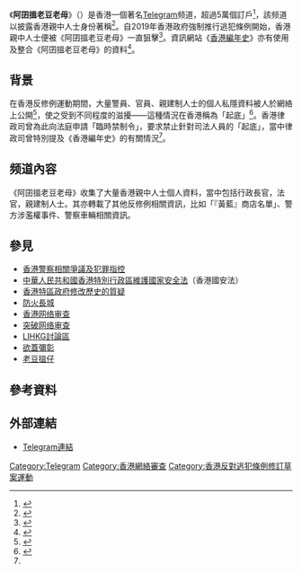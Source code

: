 {{Infobox website
|websitename=阿囝搵老豆老母<br>{{lang|en|jaifinddadmumtwo}}
|launch_date={{Start date and age|2019}}
|commercial=[[非牟利|非牟利]]
|type=資訊網站
|language=[[正體|正體]][[中文|中文]]
|reg=不設登入及注冊
|current_status=活躍中
|url={{URL|https://t.me/jaifinddadmumtwo}}
}}
《'''阿囝搵老豆老母'''》（{{lang-en|jaifinddadmumtwo}}）是香港一個著名[[Telegram|Telegram]]频道，超過5萬個訂戶<ref>{{cite news |title=特稿：TG群組煽暴「獨」 政界促嚴辦遏歪風 |url=http://paper.wenweipo.com/2020/12/06/HS2012060003.htm |publisher=wenweipo |date=2020-12-06 |accessdate=2021-02-15 |archive-date=2021-07-09 |archive-url=https://web.archive.org/web/20210709184808/http://paper.wenweipo.com/2020/12/06/HS2012060003.htm |dead-url=no }}</ref>，該频道以披露香港親中人士身份著稱<ref>{{cite news|title=車長籲勿罷工 狂接「午夜凶鈴」|url=http://paper.wenweipo.com/2019/08/07/YO1908070010.htm|publisher=wenweipo|date=2019-08-27|accessdate=2021-02-16|archive-date=2019-08-12|archive-url=https://web.archive.org/web/20190812104818/http://paper.wenweipo.com/2019/08/07/YO1908070010.htm|dead-url=no}}</ref>。自2019年香港政府強制推行逃犯條例開始，香港親中人士便被《阿囝搵老豆老母》一直狙擊<ref>{{cite news |title=【特稿】爆逾千私隱信息 涉起底官員議員 |url=http://paper.wenweipo.com/2020/01/10/HK2001100012.htm |publisher=wenweipo |date=2020-01-10 |accessdate=2021-02-16 |archive-date=2020-01-10 |archive-url=https://web.archive.org/web/20200110014803/http://paper.wenweipo.com/2020/01/10/HK2001100012.htm |dead-url=no }}</ref>。資訊網站《[[香港編年史|香港編年史]]》亦有使用及整合《阿囝搵老豆老母》的資料<ref name="香港編年史">{{cite web|title=Data From Telegram Channel：jaifinddadmum|url=https://hkchronicles.com/d/tg?channel=jfdm|website=香港編年史|access-date=2021-02-15|archive-date=2021-05-01|archive-url=https://web.archive.org/web/20210501150108/https://hkchronicles.com/d/tg?channel=jfdm|dead-url=no}}</ref>。

==背景==
{{main|反對逃犯條例修訂草案運動|香港警察相關爭議及犯罪指控}}
在香港反修例運動期間，大量警員、官員、親建制人士的個人私隱資料被人於網絡上公開<ref name="立場0114">{{cite news|title=【國安封網】香港寬頻：已按《國安法》要求　停止連線至「香港編年史」網站|url=https://www.thestandnews.com/politics/國安封網-香港寬頻-已按-國安法-要求-停止連線至-香港編年史-網站|language=zh-HK|publisher=立場新聞|date=2021-01-14|access-date=2021-01-14|archive-date=2021-02-13|archive-url=https://web.archive.org/web/20210213183516/https://www.thestandnews.com/politics/%E5%9C%8B%E5%AE%89%E5%B0%81%E7%B6%B2-%E9%A6%99%E6%B8%AF%E5%AF%AC%E9%A0%BB-%E5%B7%B2%E6%8C%89-%E5%9C%8B%E5%AE%89%E6%B3%95-%E8%A6%81%E6%B1%82-%E5%81%9C%E6%AD%A2%E9%80%A3%E7%B7%9A%E8%87%B3-%E9%A6%99%E6%B8%AF%E7%B7%A8%E5%B9%B4%E5%8F%B2-%E7%B6%B2%E7%AB%99|dead-url=no}}</ref>，使之受到不同程度的滋擾——這種情況在香港稱為「起底」<ref>{{cite news|title=香港首次引《國安法》封鎖網站，港版「防火長城」近在眼前？|author=李翰文|url=https://www.bbc.com/zhongwen/trad/chinese-news-55729016|publisher=BBC中文|date=2021-01-21|accessdate=2021-01-21|archive-date=2021-04-30|archive-url=https://web.archive.org/web/20210430094932/https://www.bbc.com/zhongwen/trad/chinese-news-55729016|dead-url=no}}</ref>。香港律政司曾為此向法庭申請「臨時禁制令」，要求禁止針對司法人員的「起底」，當中律政司曾特別提及《香港編年史》的有關情況<ref name="立場0114"/>。

==频道內容==
《阿囝搵老豆老母》收集了大量香港親中人士個人資料，當中包括行政長官，法官，親建制人士。其亦轉載了其他反修例相關資訊，比如「『黃藍』商店名單」、警方涉濫權事件、警察車輛相關資訊。

==參見==
*[[香港警察相關爭議及犯罪指控|香港警察相關爭議及犯罪指控]]
*[[中華人民共和國香港特別行政區維護國家安全法|中華人民共和國香港特別行政區維護國家安全法]]（香港國安法）
*[[香港特區政府修改歷史的質疑|香港特區政府修改歷史的質疑]]
*[[防火長城|防火長城]]
*[[香港网络审查|香港网络审查]]
*[[突破网络审查|突破网络审查]]
*[[LIHKG討論區|LIHKG討論區]]
*[[欲蓋彌彰|欲蓋彌彰]]
*[[老豆搵仔|老豆搵仔]]

== 參考資料 ==
{{Reflist|30em}}

[[Category:Telegram|Category:Telegram]]
[[Category:香港網絡審查|Category:香港網絡審查]]
[[Category:香港反對逃犯條例修訂草案運動|Category:香港反對逃犯條例修訂草案運動]]
== 外部連結 ==
*[https://t.me/jaifinddadmumtwo Telegram連結] {{Wayback|url=https://t.me/jaifinddadmumtwo |date=20210101080117 }}